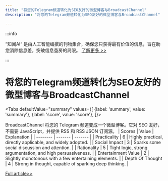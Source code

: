 ```yaml
---
title: "将您的Telegram频道转化为SEO友好的微型博客与BroadcastChannel"
description: "将您的Telegram频道转化为SEO友好的微型博客与BroadcastChannel"

---
```



:::info

“知闻AI“ 是由人工智能编撰的刊物集合，确保您只获得最有价值的信息，旨在助您消除信息差，突破信息茧房的局限。  [了解更多 >>](/)

:::

# 将您的Telegram频道转化为SEO友好的微型博客与BroadcastChannel


<Tabs
	defaultValue="summary"
	values={[
	{label: 'summary', value: 'summary'},
	{label: 'score', value: 'score'},
]}>
<TabItem value="summary">


BroadcastChannel 将您的 Telegram 频道变成一个微型博客。它对 SEO 友好，不需要 JavaScript，并提供 RSS 和 RSS JSON 订阅源。
</TabItem>
<TabItem value="score">
	| Scores     | Value   | Explanation |
	| -------- | ------- | ------- |
	| Practicality  | 6    | Highly practical, directly applicable, and widely adopted.    |
	| Social Impact | 3     | Sparks some social discussion and attention.    |
	| Rationality    | 5    | Tight logic, strong argumentation, and high persuasiveness.    |
	| Entertainment Value    | 2    | Slightly monotonous with a few entertaining elements.    |
	| Depth Of Thought    | 4    | Strong in thought, capable of sparking deep thinking.    |
</TabItem>
</Tabs>

[Full article>>](https://github.com/ruanyf/weekly/issues/5341)
